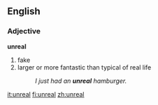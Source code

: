 ==English==

===Adjective===
'''unreal'''
# fake
# larger or more fantastic than typical of real life
#: ''I just had an '''unreal''' hamburger.''

[[it:unreal]]
[[fi:unreal]]
[[zh:unreal]]